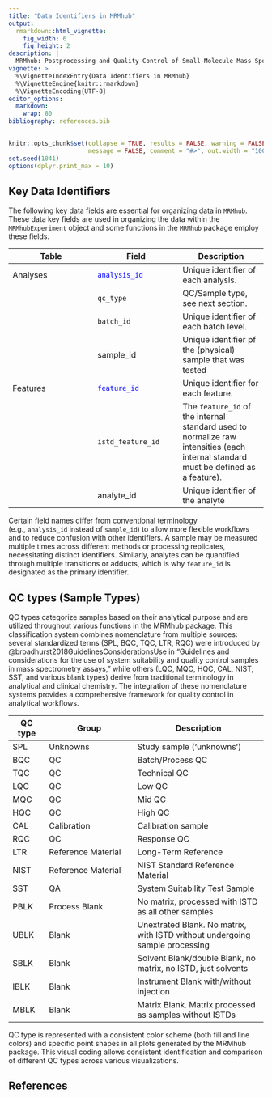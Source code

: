 ```yaml
---
title: "Data Identifiers in MRMhub"
output: 
  rmarkdown::html_vignette:
    fig_width: 6
    fig_height: 2
description: |
  MRMhub: Postprocessing and Quality Control of Small-Molecule Mass Spectrometry Data 
vignette: >
  %\VignetteIndexEntry{Data Identifiers in MRMhub}
  %\VignetteEngine{knitr::rmarkdown}
  %\VignetteEncoding{UTF-8}
editor_options: 
  markdown: 
    wrap: 80
bibliography: references.bib
---
```


```r
knitr::opts_chunk$set(collapse = TRUE, results = FALSE, warning = FALSE,
                      message = FALSE, comment = "#>", out.width = "100%")
set.seed(1041)
options(dplyr.print_max = 10)
```

## Key Data Identifiers

The following key data fields are essential for organizing data in `MRMhub`. These 
data key fields are used in organizing the data within the `MRMhubExperiment` object
and some functions in the `MRMhub` package employ these fields.

| Table | Field | Description |
|---------------------------|---------------------------|---------------------------|
| Analyses | [`analysis_id`]{style="color: blue;"} | Unique identifier of each analysis. |
|  | `qc_type` | QC/Sample type, see next section. |
|  | `batch_id` | Unique identifier of each batch level. |
|  | sample_id | Unique identifier pf the (physical) sample that was tested |
| Features | [`feature_id`]{style="color: blue;"} | Unique identifier for each feature. |
|  | `istd_feature_id` | The `feature_id` of the internal standard used to normalize raw intensities (each internal standard must be defined as a feature). |
|  | analyte_id | Unique identifier of the analyte |

Certain field names differ from conventional terminology
(e.g., `analysis_id` instead of `sample_id`) to allow more flexible workflows
and to reduce confusion with other identifiers. A sample may be measured
multiple times across different methods or processing replicates, necessitating
distinct identifiers. Similarly, analytes can be quantified through multiple
transitions or adducts, which is why `feature_id` is designated as the primary
identifier.

## QC types (Sample Types)

QC types categorize samples based on their analytical purpose and are utilized
throughout various functions in the MRMhub package. This classification system
combines nomenclature from multiple sources: several standardized terms (SPL,
BQC, TQC, LTR, RQC) were introduced by
@broadhurst2018GuidelinesConsiderationsUse in "Guidelines and considerations for
the use of system suitability and quality control samples in mass spectrometry
assays," while others (LQC, MQC, HQC, CAL, NIST, SST, and various blank types)
derive from traditional terminology in analytical and clinical chemistry. The
integration of these nomenclature systems provides a comprehensive framework for
quality control in analytical workflows.

| QC type | Group | Description |
|---------|----------------------|--------------------------------|
| SPL | Unknowns | Study sample ('unknowns') |
| BQC | QC | Batch/Process QC |
| TQC | QC | Technical QC |
| LQC | QC | Low QC |
| MQC | QC | Mid QC |
| HQC | QC | High QC |
| CAL | Calibration | Calibration sample |
| RQC | QC | Response QC |
| LTR | Reference Material | Long-Term Reference |
| NIST | Reference Material | NIST Standard Reference Material |
| SST | QA | System Suitability Test Sample |
| PBLK | Process Blank | No matrix, processed with ISTD as all other samples |
| UBLK | Blank | Unextrated Blank. No matrix, with ISTD without undergoing sample processing |
| SBLK | Blank | Solvent Blank/double Blank, no matrix, no ISTD, just solvents |
| IBLK | Blank | Instrument Blank with/without injection |
| MBLK | Blank | Matrix Blank. Matrix processed as samples without ISTDs |

QC type is represented with a consistent color scheme (both fill and line
colors) and specific point shapes in all plots generated by the MRMhub package.
This visual coding allows consistent identification and comparison of different
QC types across various visualizations.

## References
